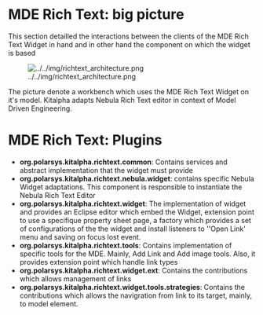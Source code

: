 
= MDE Rich Text: big picture =

This section detailled the interactions between the clients of the MDE Rich Text Widget in hand and in other hand the component on which the widget is based

[[File:../../img/richtext_architecture.png]]

The picture denote a workbench which uses the MDE Rich Text Widget on it's model. Kitalpha adapts Nebula Rich Text editor in context of Model Driven Engineering.


= MDE Rich Text: Plugins =


* '''org.polarsys.kitalpha.richtext.common''': Contains services and abstract implementation that the widget must provide
* '''org.polarsys.kitalpha.richtext.nebula.widget''': contains specific Nebula Widget adaptations. This component is responsible to instantiate the Nebula Rich Text Editor
* '''org.polarsys.kitalpha.richtext.widget''': The implementation of widget and provides an Eclipse editor which embed the Widget, extension point to use a specifique property sheet page, a factory which provides a set of configurations of the the widget and install listeners to ''Open Link' menu and saving on focus lost event.
* '''org.polarsys.kitalpha.richtext.tools''': Contains implementation of specific tools for the MDE. Mainly, Add Link and Add image tools. Also, it provides extension point which handle link types
* '''org.polarsys.kitalpha.richtext.widget.ext''': Contains the contributions which allows management of links
* '''org.polarsys.kitalpha.richtext.widget.tools.strategies''': Contains the contributions which allows the navigration from link to its target, mainly, to model element.
